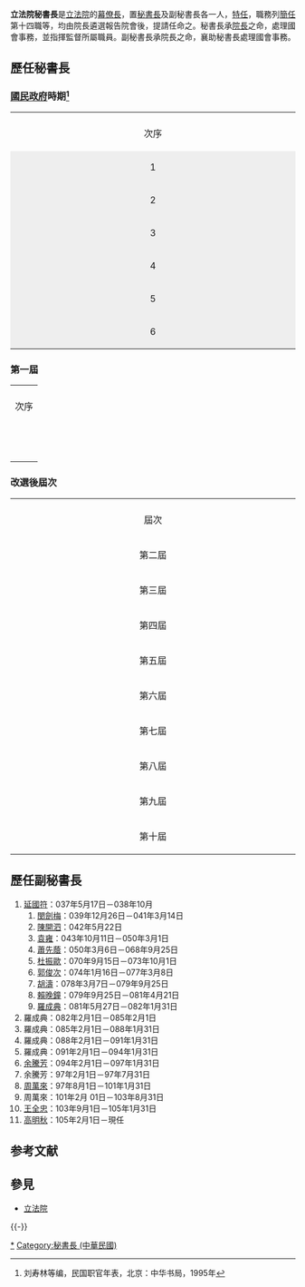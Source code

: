 {{Political post
|body={{ROC}}
|post=[[立法院|立法院]][[秘書長|秘書長]]|image=林志嘉大頭照.jpg
|insignia=ROC Legislative Yuan Seal.svg
|insigniasize=120px
|insigniacaption=立法院院徽
|incumbent=[[林志嘉|林志嘉]]
|appointer=[[立法院院長|立法院院長]]
|termlength=無限制
|deputy=立法院副秘書長
|formation=1928年11月13日（行憲前）<br>1948年5月17日（行憲後）
|inaugural=[[李文範|李文範]]
|incumbentsince=2016年2月1日
}}

'''立法院秘書長'''是[[立法院|立法院]]的[[幕僚部門|幕僚長]]，置[[秘書長|秘書長]]及副秘書長各一人，[[特任|特任]]，職務列[[簡任|簡任]]第十四職等，均由院長遴選報告院會後，提請任命之。秘書長承[[立法院院長|院長]]之命，處理國會事務，並指揮監督所屬職員。副秘書長承院長之命，襄助秘書長處理國會事務。
{{中華民國政治|立法}}

== 歷任秘書長 ==
=== [[國民政府|國民政府]]時期<ref>刘寿林等编，民国职官年表，北京：中华书局，1995年</ref> ===
{| width=70% class="wikitable"
|-
|colspan=6 align="center" bgcolor="#CCCCFF" |
|-
! rowspan=2 width=4%  | 次序
! rowspan=2 width=10%  | 照片
! rowspan=2 width=7% | 姓名
! colspan=2 width=26% |任職期間
! rowspan=2 width=9%  | 政黨
|-
!width="10%" align ="center"|到任時間|| width="10%" align ="center"|卸任時間
|-
! style="background:#eee"|1<br>
|align="center"|[[File:Li_Wenfan.jpg|100px]]
|align="center"|[[李文範|李文範]]
|1928年11月13日||1931年6月20日
|rowspan=6|{{KMT}}
|-
! style="background:#eee"|2<br>
|align="center"|
|align="center"|[[李曉生|李曉生]]（代理）
|1931年6月20日||1932年1月21日
|-
! style="background:#eee"|3<br>
|align="center"|
|align="center"|[[吳景鴻|吳景鴻]]
|1932年1月21日||1932年5月28日
|-
! style="background:#eee"|4<br>
|align="center"|[[File:張維翰_(Cropped).jpg|100px]]
|align="center"|[[張維翰|張維翰]]
|1932年5月28日||1933年1月14日
|-
! style="background:#eee"|5<br>
|align="center"|[[File:Liang_Hancao.jpg|100px]]
|align="center"|[[梁寒操|梁寒操]]
|1933年1月18日||1941年1月27日
|-
! style="background:#eee"|6<br>
|align="center"|[[File:吳尚鷹2.jpg|100px]]
|align="center"|[[吳尚鷹|吳尚鷹]]
|1941年1月27日||1948年5月26日
|}

=== 第一屆 ===
{| width=70% class="wikitable"
|-
|colspan=6 align="center" bgcolor="#CCCCFF" |
|-
! rowspan="2" |次序
! rowspan="2" |姓名
! colspan="2" |任職時間
! rowspan="2" |備註
|-
!到任時間
!卸任時間
|-
|
|[[張肇元|張肇元]]
|1948年5月17日
|1948年12月18日
|
|-
|
|[[陳克文|陳克文]]
|1948年12月18日
|1949年10月
|
|-
|
|[[倪炯聲|倪炯聲]]
|1950年12月26日
|1952年3月11日
|
|-
|
|[[李中襄|李中襄]]
|1952年3月19日
|1954年4月10日
|
|-
|
|[[陳開泗|陳開泗]]
|1954年9月24日
|1961年4月17日
|
|-
|
|[[尹靜夫|尹靜夫]]
|1961年8月3日
|1966年12月16日
|
|-
|
|[[袁雍|袁雍]]
|1967年1月23日
|1979年9月1日
|
|-
|
|[[蕭先蔭|蕭先蔭]]
|1979年9月25日
|1987年9月1日
|1979年9月1日至09月24日代理秘書長
|-
|
|[[郭俊次|郭俊次]]
|1988年3月8日
|1990年9月1日
|1987年9月1日至1988年3月7日代理秘書長
|-
|
|[[胡濤|胡濤]]
|1990年9月25日
|1992年5月27日
|1990年9月1日至09月24日代理秘書長
|-
|
|[[謝生富|謝生富]]
|1992年5月27日
|1993年1月31日
|
|}
=== 改選後屆次 ===
{| width=70% class="wikitable"
|-
|colspan=6 align="center" bgcolor="#CCCCFF" |
|-
! rowspan=2 width=4%  | 屆次
! rowspan=2 width=10%  | 照片
! rowspan=2 width=7% | 姓名
! colspan=2 width=26% |任職期間
! rowspan=2 width=9%  | 政黨
|-
!width="10%" align ="center"|到任時間|| width="10%" align ="center"|卸任時間
|-
|第二屆
|
|[[謝生富|謝生富]]
|1993年2月1日
|1996年9月5日
|rowspan=7|{{KMT}}
|-
|第三屆
|
|[[劉碧良|劉碧良]]
|1997年1月3日
|1999年2月28日
|-
|第四屆 
|
|rowspan=5|[[林錫山|林錫山]]
|1999年3月1日
|2002年1月31日
|-
|第五屆 
|
|2002年2月1日
|2005年1月31日
|-
|第六屆 
|
|2005年2月1日
|2008年1月31日
|-
|第七屆 
|
|2008年2月1日
|2012年1月31日
|-
|第八屆 
|
|2012年2月1日
|2016年1月31日
|-
|第九屆
|rowspan=2|[[File:林志嘉大頭照.jpg|80px]]
|rowspan=2|[[林志嘉|林志嘉]]
|2016年2月1日
|2020年1月31日
|rowspan=2|{{Tsu}}
|-
|第十屆
|2020年2月1日
|現任
|}

== 歷任副秘書長 ==
#[[延國符|延國符]]：037年5月17日－038年10月
##[[閔劍梅|閔劍梅]]：039年12月26日－041年3月14日
##[[陳開泗|陳開泗]]：042年5月22日
##[[袁雍|袁雍]]：043年10月11日－050年3月1日
##[[蕭先蔭|蕭先蔭]]：050年3月6日－068年9月25日
##[[杜振歐|杜振歐]]：070年9月15日－073年10月1日
##[[郭俊次|郭俊次]]：074年1月16日－077年3月8日
##[[胡濤|胡濤]]：078年3月7日－079年9月25日
##[[賴晚鐘|賴晚鐘]]：079年9月25日－081年4月21日
##[[羅成典|羅成典]]：081年5月27日－082年1月31日
#羅成典：082年2月1日－085年2月1日
#羅成典：085年2月1日－088年1月31日
#羅成典：088年2月1日－091年1月31日
#羅成典：091年2月1日－094年1月31日
#[[余騰芳|余騰芳]]：094年2月1日－097年1月31日
#余騰芳：97年2月1日－97年7月31日
#[[周萬來|周萬來]]：97年8月1日－101年1月31日
#周萬來：101年2月 01日－103年8月31日
#[[王全忠|王全忠]]：103年9月1日－105年1月31日
#[[高明秋|高明秋]]：105年2月1日－現任

==参考文献==
{{Reflist}}

==參見==
*[[立法院|立法院]]

{{-}}
[[Category:立法院秘書長|*]]
[[Category:秘書長_(中華民國)|Category:秘書長 (中華民國)]]